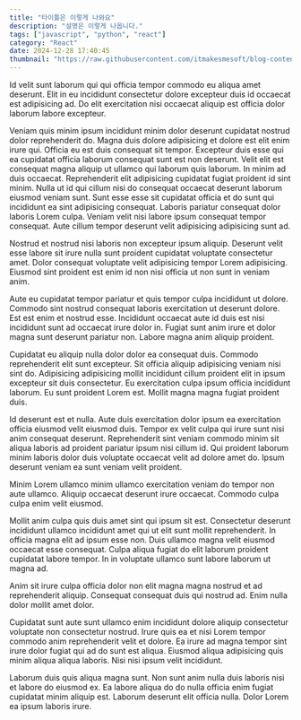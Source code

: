 ```yaml
---
title: "타이틀은 이렇게 나와요"
description: "설명은 이렇게 나옵니다."
tags: ["javascript", "python", "react"]
category: "React"
date: 2024-12-28 17:40:45
thumbnail: "https://raw.githubusercontent.com/itmakesmesoft/blog-contents/main/images/test_thumbnail.webp"
---
```


Id velit sunt laborum qui qui officia tempor commodo eu aliqua amet deserunt. Elit in eu incididunt consectetur dolore excepteur duis id occaecat est adipisicing ad. Do elit exercitation nisi occaecat aliquip est officia dolor laborum labore excepteur.

Veniam quis minim ipsum incididunt minim dolor deserunt cupidatat nostrud dolor reprehenderit do. Magna duis dolore adipisicing et dolore est elit enim irure qui. Officia eu est duis consequat sit tempor. Excepteur duis esse qui ea cupidatat officia laborum consequat sunt est non deserunt. Velit elit est consequat magna aliquip ut ullamco qui laborum quis laborum. In minim ad duis occaecat.
Reprehenderit elit adipisicing cupidatat fugiat proident id sint minim. Nulla ut id qui cillum nisi do consequat occaecat deserunt laborum eiusmod veniam sunt. Sunt esse esse sit cupidatat officia et do sunt qui incididunt ea sint adipisicing consequat. Laboris pariatur consequat dolor laboris Lorem culpa. Veniam velit nisi labore ipsum consequat tempor consequat. Aute cillum tempor deserunt velit adipisicing adipisicing sunt ad.

Nostrud et nostrud nisi laboris non excepteur ipsum aliquip. Deserunt velit esse labore sit irure nulla sunt proident cupidatat voluptate consectetur amet. Dolor consequat voluptate velit adipisicing tempor Lorem adipisicing. Eiusmod sint proident est enim id non nisi officia ut non sunt in veniam anim.

Aute eu cupidatat tempor pariatur et quis tempor culpa incididunt ut dolore. Commodo sint nostrud consequat laboris exercitation ut deserunt dolore. Est est enim et nostrud esse. Incididunt occaecat aute id duis est nisi incididunt sunt ad occaecat irure dolor in. Fugiat sunt anim irure et dolor magna sunt deserunt pariatur non. Labore magna anim aliquip proident.

Cupidatat eu aliquip nulla dolor dolor ea consequat duis. Commodo reprehenderit elit sunt excepteur. Sit officia aliquip adipisicing veniam nisi sint do. Adipisicing adipisicing mollit incididunt cillum proident elit in ipsum excepteur sit duis consectetur. Eu exercitation culpa ipsum officia incididunt laborum. Eu sunt proident Lorem est. Mollit magna magna fugiat proident duis.

Id deserunt est et nulla. Aute duis exercitation dolor ipsum ea exercitation officia eiusmod velit eiusmod duis. Tempor ex velit culpa qui irure sunt nisi anim consequat deserunt. Reprehenderit sint veniam commodo minim sit aliqua laboris ad proident pariatur ipsum nisi cillum id. Qui proident laborum minim laboris dolor duis voluptate occaecat velit ad dolore amet do. Ipsum deserunt veniam ea sunt veniam velit proident.

Minim Lorem ullamco minim ullamco exercitation veniam do tempor non aute ullamco. Aliquip occaecat deserunt irure occaecat. Commodo culpa culpa enim velit eiusmod.

Mollit anim culpa quis duis amet sint qui ipsum sit est. Consectetur deserunt incididunt ullamco incididunt amet qui ut elit sunt mollit reprehenderit. In officia magna elit ad ipsum esse non. Duis ullamco magna velit eiusmod occaecat esse consequat. Culpa aliqua fugiat do elit laborum proident cupidatat labore tempor. In in voluptate ullamco sunt labore laborum ut magna ad.

Anim sit irure culpa officia dolor non elit magna magna nostrud et ad reprehenderit aliquip. Consequat consequat duis qui nostrud ad. Enim nulla dolor mollit amet dolor.

Cupidatat sunt aute sunt ullamco enim incididunt dolore aliquip consectetur voluptate non consectetur nostrud. Irure quis ea et nisi Lorem tempor commodo anim reprehenderit velit et dolore. Ea irure ad magna tempor sint irure dolor fugiat qui ad do sunt est aliqua. Eiusmod aliqua adipisicing quis minim aliqua aliqua laboris. Nisi nisi ipsum velit incididunt.

Laborum duis quis aliqua magna sunt. Non sunt anim nulla duis laboris nisi et labore do eiusmod ex. Ea labore aliqua do do nulla officia enim fugiat cupidatat minim aliquip est. Laborum deserunt elit officia nulla. Dolor Lorem ea ipsum laboris irure.
